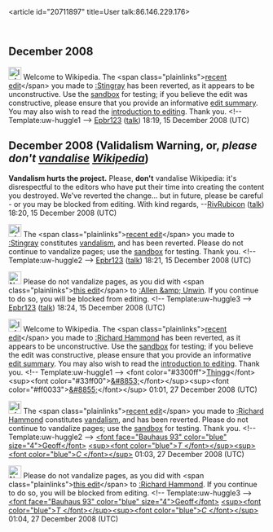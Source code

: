 <article id="20711897" title=User talk:86.146.229.176>
	<talkpage id="20711897" title="User talk:86.146.229.176">
== December 2008 ==

[[Image:Information.png|25px]] Welcome to Wikipedia. The &lt;span class=&quot;plainlinks&quot;&gt;[http://en.wikipedia.org/wiki/Stingray?diff=258164577 recent edit]&lt;/span&gt; you made to [[:Stingray]] has been reverted, as it appears to be unconstructive. Use the [[Wikipedia:Sandbox|sandbox]] for testing; if you believe the edit was constructive, please ensure that you provide an informative [[Help:Edit summary|edit summary]]. You may also wish to read the [[Wikipedia:Introduction|introduction to editing]]. Thank you. &lt;!-- Template:uw-huggle1 --&gt; [[User:Epbr123|Epbr123]] ([[User talk:Epbr123|talk]]) 18:19, 15 December 2008 (UTC)
== December 2008 (Validalism Warning, or, ''please don't [[vandalism|vandalise]] [[Wikipedia]]'') ==
'''Vandalism hurts the project.''' Please, '''don't''' vandalise Wikipedia: it's disrespectful to the editors who have put their time into creating the content you destroyed. We've reverted the change... but in future, please be careful - or you may be blocked from editing. With kind regards, --[[User:RivRubicon|RivRubicon]] ([[User talk:RivRubicon|talk]]) 18:20, 15 December 2008 (UTC)

[[Image:Information.png|25px]] The &lt;span class=&quot;plainlinks&quot;&gt;[http://en.wikipedia.org/wiki/Stingray?diff=258164927 recent edit]&lt;/span&gt; you made to [[:Stingray]] constitutes [[Wikipedia:Vandalism|vandalism]], and has been reverted. Please do not continue to vandalize pages; use the [[Wikipedia:Sandbox|sandbox]] for testing. Thank you. &lt;!-- Template:uw-huggle2 --&gt; [[User:Epbr123|Epbr123]] ([[User talk:Epbr123|talk]]) 18:21, 15 December 2008 (UTC)

[[Image:Nuvola apps important.svg|25px]] Please do not vandalize pages, as you did with &lt;span class=&quot;plainlinks&quot;&gt;[http://en.wikipedia.org/wiki/Allen_&amp;_Unwin?diff=258165541 this edit]&lt;/span&gt; to [[:Allen &amp; Unwin]]. If you continue to do so, you will be blocked from editing. &lt;!-- Template:uw-huggle3 --&gt; [[User:Epbr123|Epbr123]] ([[User talk:Epbr123|talk]]) 18:24, 15 December 2008 (UTC)

[[Image:Information.png|25px]] Welcome to Wikipedia. The &lt;span class=&quot;plainlinks&quot;&gt;[http://en.wikipedia.org/wiki/Richard+Hammond?diff=260254396 recent edit]&lt;/span&gt; you made to [[:Richard Hammond]] has been reverted, as it appears to be unconstructive. Use the [[Wikipedia:Sandbox|sandbox]] for testing; if you believe the edit was constructive, please ensure that you provide an informative [[Help:Edit summary|edit summary]]. You may also wish to read the [[Wikipedia:Introduction|introduction to editing]]. Thank you. &lt;!-- Template:uw-huggle1 --&gt; &lt;font color=&quot;#3300ff&quot;&gt;[[User:Thingg|Thingg]]&lt;/font&gt;&lt;sup&gt;&lt;font color=&quot;#33ff00&quot;&gt;[[User talk:Thingg|&amp;#8853;]]&lt;/font&gt;&lt;/sup&gt;&lt;sup&gt;&lt;font color=&quot;#ff0033&quot;&gt;[[Special:Contributions/Thingg|&amp;#8855;]]&lt;/font&gt;&lt;/sup&gt; 01:01, 27 December 2008 (UTC)

[[Image:Information.png|25px]] The &lt;span class=&quot;plainlinks&quot;&gt;[http://en.wikipedia.org/wiki/Richard_Hammond?diff=260254682 recent edit]&lt;/span&gt; you made to [[:Richard Hammond]] constitutes [[Wikipedia:Vandalism|vandalism]], and has been reverted. Please do not continue to vandalize pages; use the [[Wikipedia:Sandbox|sandbox]] for testing. Thank you. &lt;!-- Template:uw-huggle2 --&gt; [[User:Glane23|&lt;font face=&quot;Bauhaus 93&quot; color=&quot;blue&quot; size=&quot;4&quot;&gt;Geoff&lt;/font&gt;]] [[User talk:Glane23|&lt;sup&gt;&lt;font color=&quot;blue&quot;&gt;''T'' &lt;/font&gt;&lt;/sup&gt;]][[Special:Contributions/Glane23|&lt;sup&gt;&lt;font color=&quot;blue&quot;&gt;''C'' &lt;/font&gt;&lt;/sup&gt;]] 01:03, 27 December 2008 (UTC)

[[Image:Nuvola apps important.svg|25px]] Please do not vandalize pages, as you did with &lt;span class=&quot;plainlinks&quot;&gt;[http://en.wikipedia.org/wiki/Richard_Hammond?diff=260254772 this edit]&lt;/span&gt; to [[:Richard Hammond]]. If you continue to do so, you will be blocked from editing. &lt;!-- Template:uw-huggle3 --&gt; [[User:Glane23|&lt;font face=&quot;Bauhaus 93&quot; color=&quot;blue&quot; size=&quot;4&quot;&gt;Geoff&lt;/font&gt;]] [[User talk:Glane23|&lt;sup&gt;&lt;font color=&quot;blue&quot;&gt;''T'' &lt;/font&gt;&lt;/sup&gt;]][[Special:Contributions/Glane23|&lt;sup&gt;&lt;font color=&quot;blue&quot;&gt;''C'' &lt;/font&gt;&lt;/sup&gt;]] 01:04, 27 December 2008 (UTC)
	</talkpage>
</article>